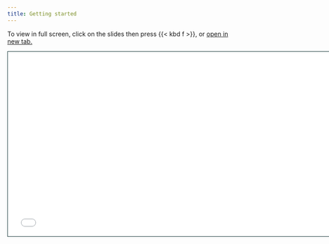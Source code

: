 ```yaml
---
title: Getting started
---
```



To view in full screen, click on the slides then press {{< kbd  f >}}, or <a href = "getting-started-slides.html" target="_blank">open in new tab.</a>

```{=html}
<iframe class="slide-deck" src="getting-started-slides.html" height="420" width="747" style="border: 1px solid #123233;"></iframe>
```